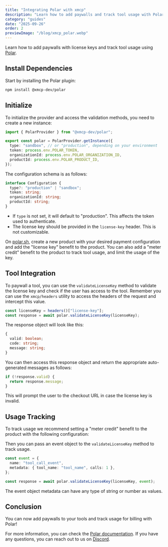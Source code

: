 ```yaml
---
title: "Integrating Polar with xmcp"
description: "Learn how to add paywalls and track tool usage with Polar."
category: "guides"
date: "2025-09-26"
order: 2
previewImage: "/blog/xmcp_polar.webp"
---
```


Learn how to add paywalls with license keys and track tool usage using [Polar](https://polar.sh/).

## Install Dependencies

Start by installing the Polar plugin:

```bash
npm install @xmcp-dev/polar
```

## Initialize

To initialize the provider and access the validation methods, you need to create a new instance:

```typescript
import { PolarProvider } from "@xmcp-dev/polar";

export const polar = PolarProvider.getInstance({
  type: "sandbox", // or "production", depending on your environment
  token: process.env.POLAR_TOKEN,
  organizationId: process.env.POLAR_ORGANIZATION_ID,
  productId: process.env.POLAR_PRODUCT_ID,
});
```

The configuration schema is as follows:

```typescript
interface Configuration {
  type?: "production" | "sandbox";
  token: string;
  organizationId: string;
  productId: string;
}
```

- If `type` is not set, it will default to "production". This affects the token used to authenticate.
- The license key should be provided in the `license-key` header. This is not customizable.

On [polar.sh](https://polar.sh/), create a new product with your desired payment configuration and add the "license key" benefit to the product. You can also add a "meter credit" benefit to the product to track tool usage, and limit the usage of the key.

## Tool Integration

To paywall a tool, you can use the `validateLicenseKey` method to validate the license key and check if the user has access to the tool.
Remember you can use the `xmcp/headers` utility to access the headers of the request and intercept this value.

```typescript
const licenseKey = headers()["license-key"];
const response = await polar.validateLicenseKey(licenseKey);
```

The response object will look like this:

```typescript
{
  valid: boolean;
  code: string;
  message: string;
}
```

You can then access this response object and return the appropriate auto-generated messages as follows:

```typescript
if (!response.valid) {
  return response.message;
}
```

This will prompt the user to the checkout URL in case the license key is invalid.

## Usage Tracking

To track usage we recommend setting a "meter credit" benefit to the product with the following configuration:

Then you can pass an event object to the `validateLicenseKey` method to track usage.

```typescript
const event = {
  name: "tool_call_event",
  metadata: { tool_name: "tool_name", calls: 1 },
};

const response = await polar.validateLicenseKey(licenseKey, event);
```

The event object metadata can have any type of string or number as values.

## Conclusion

You can now add paywalls to your tools and track usage for billing with Polar!

For more information, you can check the [Polar documentation](https://polar.sh/docs).
If you have any questions, you can reach out to us on [Discord](https://discord.gg/d9a7JBBxV9).
